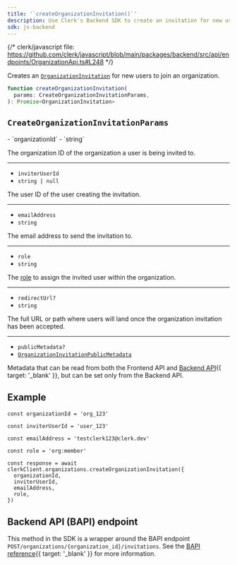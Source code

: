 ```yaml
---
title: '`createOrganizationInvitation()`'
description: Use Clerk's Backend SDK to create an invitation for new users to join an organization.
sdk: js-backend
---
```


{/* clerk/javascript file: https://github.com/clerk/javascript/blob/main/packages/backend/src/api/endpoints/OrganizationApi.ts#L248 */}

Creates an [`OrganizationInvitation`](/docs/references/backend/types/backend-organization-invitation) for new users to join an organization.

```ts
function createOrganizationInvitation(
  params: CreateOrganizationInvitationParams,
): Promise<OrganizationInvitation>
```

## `CreateOrganizationInvitationParams`

<Properties>
  - `organizationId`
  - `string`

  The organization ID of the organization a user is being invited to.

  ---

  - `inviterUserId`
  - `string | null`

  The user ID of the user creating the invitation.

  ---

  - `emailAddress`
  - `string`

  The email address to send the invitation to.

  ---

  - `role`
  - `string`

  The [role](/docs/organizations/roles-permissions) to assign the invited user within the organization.

  ---

  - `redirectUrl?`
  - `string`

  The full URL or path where users will land once the organization invitation has been accepted.

  ---

  - `publicMetadata?`
  - [`OrganizationInvitationPublicMetadata`](/docs/references/javascript/types/metadata#organization-invitation-public-metadata)

  Metadata that can be read from both the Frontend API and [Backend API](/docs/references/backend-api){{ target: '_blank' }}, but can be set only from the Backend API.
</Properties>

## Example

<Include src="_partials/backend/usage" />

```tsx
const organizationId = 'org_123'

const inviterUserId = 'user_123'

const emailAddress = 'testclerk123@clerk.dev'

const role = 'org:member'

const response = await clerkClient.organizations.createOrganizationInvitation({
  organizationId,
  inviterUserId,
  emailAddress,
  role,
})
```

## Backend API (BAPI) endpoint

This method in the SDK is a wrapper around the BAPI endpoint `POST/organizations/{organization_id}/invitations`. See the [BAPI reference](/docs/references/backend-api/tag/Organization-Invitations#operation/CreateOrganizationInvitation){{ target: '_blank' }} for more information.
